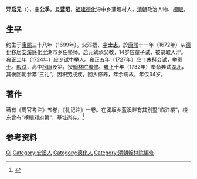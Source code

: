 '''邓启元'''（{{bd|？||1733年|catIdx=D}}），[[表字|字]]'''公季'''，[[号|号]]'''蓝阳'''，[[福建|福建]][[德化|德化]]浔中乡蒲坂村人，[[清朝|清朝]]政治人物、[[榜眼|榜眼]]。

== 生平 ==
约生于[[康熙|康熙]]三十八年（1699年）。父邓捂，[[表字|字]]'''士志'''，於[[康熙|康熙]]十一年（1672年）从[[德化|德化]]移居[[安溪|安溪]]感化里湖市乡任塾师。启元幼承父教，14岁应童子试，被录取入泮。[[雍正|雍正]]二年（1724年）应[[乡试|乡试]]中[[举人|举人]]。[[雍正|雍正]]五年（1727年）应[[丁未|丁未]]科[[会试|会试]]，举[[贡士|贡士]]。[[殿试|殿试]]，高中[[榜眼|榜眼]]及第，授[[翰林院编修|翰林院编修]]。[[雍正|雍正]]十年（1732年）奉命典试[[湖北|湖北]]，其後回朝参纂“三礼”，因积劳成疾，回乡修养，年余病故，年仅34岁。

== 著作 ==
著有《周官考注》五卷，《礼记注》一卷。在溪坂乡蓝溪畔有其别墅“临江楼”，楼东曾有“榜眼邓府第”，基址尚存。<ref>{{cite web| language =| publisher =安溪县情资料库| title =邓启元| url =http://www.axdfz.gov.cn/ReadNews.asp?NewsID=135&BigClassName=%E5%AE%89%E6%BA%AA%E4%BA%BA%E7%89%A9&SmallClassName=%E5%8E%86%E5%8F%B2%E4%BA%BA%E7%89%A9&SpecialID=0| author =| date =| accessdate =| deadurl =yes| archiveurl =https://web.archive.org/web/20100527171150/http://www.axdfz.gov.cn/ReadNews.asp?NewsID=135&BigClassName=%E5%AE%89%E6%BA%AA%E4%BA%BA%E7%89%A9&SmallClassName=%E5%8E%86%E5%8F%B2%E4%BA%BA%E7%89%A9&SpecialID=0| archivedate =2010-05-27}}</ref>

== 参考资料 ==
{{reflist}}

{{清朝人物小作品}}
{{雍正五年丁未科殿試金榜}}

{{Authority control}}
{{DEFAULTSORT:Deng鄧}}
[[Category:邓姓|Qi]]
[[Category:安溪人|Category:安溪人]]
[[Category:德化人|Category:德化人]]
[[Category:清朝翰林院編修|Category:清朝翰林院編修]]